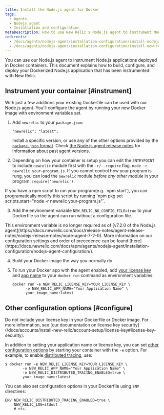 ```yaml
---
title: Install the Node.js agent for Docker
tags:
  - Agents
  - Nodejs agent
  - Installation and configuration
metaDescription: How to use New Relic's Node.js agent to instrument Node.js applications deployed in Docker containers.
redirects:
  - /docs/agents/nodejs-agent/installation-configuration/install-nodejs-agent-docker
  - /docs/agents/nodejs-agent/installation-configuration/install-new-relic-nodejs-agent-docker
---
```


You can use our Node.js agent to instrument Node.js applications deployed in Docker containers. This document explains how to build, configure, and deploy your Dockerized Node.js application that has been instrumented with New Relic.

## Instrument your container [#instrument]

With just a few additions your existing Dockerfile can be used with our Node.js agent. You'll configure the agent by running your new Docker image with environment variables set.

1. Add `newrelic` to your `package.json`:

   ```
   "newrelic": "latest",
   ```

   Install a specific version, or use any of the other options provided by the [`package.json` format](https://docs.npmjs.com/files/package.json#dependencies). Check [the Node.js agent release notes](/docs/release-notes/agent-release-notes/nodejs-release-notes) for information about past agent versions.
2. Depending on how your container is setup you can edit the `ENTRYPOINT` to include `newrelic` module first with the `-r/--require` flag.  `node -r newrelic your-program.js`.  If you cannot control how your program is rung, you can load the `newrelic` module _before any other module_ in your program: `require('newrelic')`.

<Callout variant="important">
If you have a npm script to run your program(e.g. `npm start`), you can programatically modify this script by running `npm pkg set scripts.start="node -r newrelic your-program.js"`.
</Callout>

3. Add the environment variable `NEW_RELIC_NO_CONFIG_FILE=true` to your Dockerfile so the agent can run without a configuration file.

<Callout variant="important">
  This environment variable is no longer required as of [v7.2.0 of the Node.js agent](https://docs.newrelic.com/docs/release-notes/agent-release-notes/nodejs-release-notes/node-agent-7-2-0). More information on our configuration settings and order of precedence can be found [here](https://docs.newrelic.com/docs/apm/agents/nodejs-agent/installation-configuration/nodejs-agent-configuration/).
</Callout>

4. Build your Docker image the way you normally do.
5. To run your Docker app with the agent enabled, add [your license key](/docs/accounts/install-new-relic/account-setup/license-key) and [app name](/docs/agents/manage-apm-agents/app-naming/name-your-application) to your `docker run` command as environment variables:

   ```
   docker run -e NEW_RELIC_LICENSE_KEY=YOUR_LICENSE_KEY \
         -e NEW_RELIC_APP_NAME="Your Application Name" \
         your_image_name:latest
   ```

<InstallFeedback />

## Other configuration options [#configure]

<Callout variant="caution">
  Do not include your license key in your Dockerfile or Docker image. For more information, see [our documentation on license key security](/docs/accounts/install-new-relic/account-setup/license-key#license-key-security).
</Callout>

In addition to setting your application name or license key, you can set [other configuration options](/docs/agents/nodejs-agent/installation-configuration/nodejs-agent-configuration) by starting your container with the `-e` option. For example, to enable [distributed tracing](/docs/understand-dependencies/distributed-tracing/get-started/introduction-distributed-tracing), use:

```
$ docker run -e NEW_RELIC_LICENSE_KEY=YOUR_LICENSE_KEY \
        -e NEW_RELIC_APP_NAME="Your Application Name" \
        -e NEW_RELIC_DISTRIBUTED_TRACING_ENABLED=true \
        your_image_name:latest
```

You can also set configuration options in your Dockerfile using `ENV` directives:

```
ENV NEW_RELIC_DISTRIBUTED_TRACING_ENABLED=true \
    NEW_RELIC_LOG=stdout
    # etc.
```
